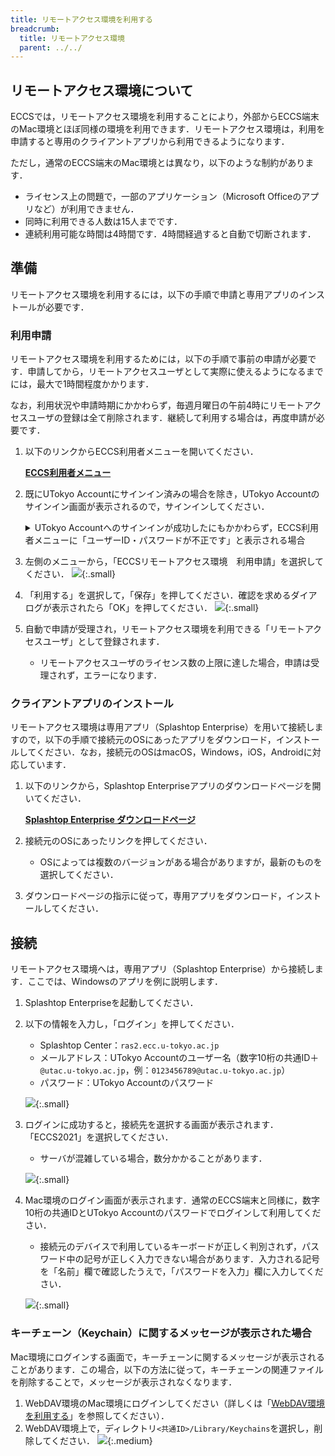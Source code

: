 ```yaml
---
title: リモートアクセス環境を利用する
breadcrumb:
  title: リモートアクセス環境
  parent: ../../
---
```


## リモートアクセス環境について

ECCSでは，リモートアクセス環境を利用することにより，外部からECCS端末のMac環境とほぼ同様の環境を利用できます．リモートアクセス環境は，利用を申請すると専用のクライアントアプリから利用できるようになります．

ただし，通常のECCS端末のMac環境とは異なり，以下のような制約があります．

- ライセンス上の問題で，一部のアプリケーション（Microsoft Officeのアプリなど）が利用できません．
- 同時に利用できる人数は15人までです．
- 連続利用可能な時間は4時間です．4時間経過すると自動で切断されます．

## 準備

リモートアクセス環境を利用するには，以下の手順で申請と専用アプリのインストールが必要です．

### 利用申請

リモートアクセス環境を利用するためには，以下の手順で事前の申請が必要です．申請してから，リモートアクセスユーザとして実際に使えるようになるまでには，最大で1時間程度かかります．

なお，利用状況や申請時期にかかわらず，毎週月曜日の午前4時にリモートアクセスユーザの登録は全て削除されます．継続して利用する場合は，再度申請が必要です．

1. 以下のリンクからECCS利用者メニューを開いてください．

    <strong class="box center">

    [ECCS利用者メニュー](https://idm.ecc.u-tokyo.ac.jp/webmtn/)

    </strong>

1. 既にUTokyo Accountにサインイン済みの場合を除き，UTokyo Accountのサインイン画面が表示されるので，サインインしてください．
    <details>
    <summary>UTokyo Accountへのサインインが成功したにもかかわらず，ECCS利用者メニューに「ユーザーID・パスワードが不正です」と表示される場合</summary>
    初期パスワードを変更した直後の場合，その情報が連携されるまで最大で10分かかるため，10分ほど待ってからもう一度アクセスしてください．
    </details>
1. 左側のメニューから，「ECCSリモートアクセス環境　利用申請」を選択してください．
    ![](./ras-application-page.drawio.png){:.small}
1. 「利用する」を選択して，「保存」を押してください．確認を求めるダイアログが表示されたら「OK」を押してください．
    ![](./apply-for-ras.drawio.png){:.small}
1. 自動で申請が受理され，リモートアクセス環境を利用できる「リモートアクセスユーザ」として登録されます．
    - リモートアクセスユーザのライセンス数の上限に達した場合，申請は受理されず，エラーになります．

### クライアントアプリのインストール

リモートアクセス環境は専用アプリ（Splashtop Enterprise）を用いて接続しますので，以下の手順で接続元のOSにあったアプリをダウンロード，インストールしてください．なお，接続元のOSはmacOS，Windows，iOS，Androidに対応しています．

1. 以下のリンクから，Splashtop Enterpriseアプリのダウンロードページを開いてください．

    <strong class="box center">

    [Splashtop Enterprise ダウンロードページ](https://support-splashtoponprem.splashtop.com/hc/ja/sections/203018026-Splashtop-Enterprise-App)

    </strong>
1. 接続元のOSにあったリンクを押してください．
    - OSによっては複数のバージョンがある場合がありますが，最新のものを選択してください．
1. ダウンロードページの指示に従って，専用アプリをダウンロード，インストールしてください．

## 接続

リモートアクセス環境へは，専用アプリ（Splashtop Enterprise）から接続します．ここでは、Windowsのアプリを例に説明します．

1. Splashtop Enterpriseを起動してください．
1. 以下の情報を入力し，「ログイン」を押してください．
    - Splashtop Center：`ras2.ecc.u-tokyo.ac.jp`
    - メールアドレス：UTokyo Accountのユーザー名（数字10桁の共通ID＋`@utac.u-tokyo.ac.jp`，例：`0123456789@utac.u-tokyo.ac.jp`）
    - パスワード：UTokyo Accountのパスワード

    ![](./splashtop-login.png){:.small}
1. ログインに成功すると，接続先を選択する画面が表示されます．「ECCS2021」を選択してください．
    - サーバが混雑している場合，数分かかることがあります．

    ![](./select-computer.png){:.small}
1. Mac環境のログイン画面が表示されます．通常のECCS端末と同様に，数字10桁の共通IDとUTokyo Accountのパスワードでログインして利用してください．
    - 接続元のデバイスで利用しているキーボードが正しく判別されず，パスワード中の記号が正しく入力できない場合があります．入力される記号を「名前」欄で確認したうえで，「パスワードを入力」欄に入力してください．

    ![](./mac-signin.png){:.small}

### キーチェーン（Keychain）に関するメッセージが表示された場合

Mac環境にログインする画面で，キーチェーンに関するメッセージが表示されることがあります．この場合，以下の方法に従って，キーチェーンの関連ファイルを削除することで，メッセージが表示されなくなります．

1. WebDAV環境のMac環境にログインしてください（詳しくは「[WebDAV環境を利用する](/eccs/features/webdav/)」を参照してください）．
1. WebDAV環境上で，ディレクトリ`<共通ID>/Library/Keychains`を選択し，削除してください．
    ![](./webdav-remove-keychains.drawio.png){:.medium}
